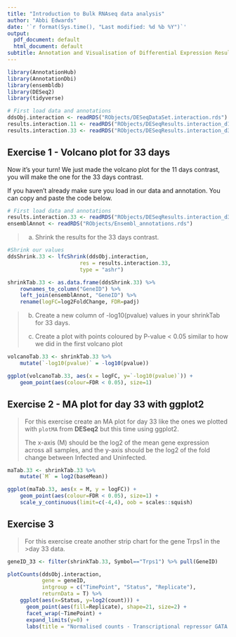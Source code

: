```yaml
---
title: "Introduction to Bulk RNAseq data analysis"
author: "Abbi Edwards"
date: '`r format(Sys.time(), "Last modified: %d %b %Y")`'
output:
  pdf_document: default
  html_document: default
subtitle: Annotation and Visualisation of Differential Expression Results - Solutions
---
```


```r
library(AnnotationHub)
library(AnnotationDbi)
library(ensembldb)
library(DESeq2)
library(tidyverse)
```

```r
# First load data and annotations
ddsObj.interaction <- readRDS("RObjects/DESeqDataSet.interaction.rds")
results.interaction.11 <- readRDS("RObjects/DESeqResults.interaction_d11.rds")
results.interaction.33 <- readRDS("RObjects/DESeqResults.interaction_d33.rds")
```


## Exercise 1 - Volcano plot for 33 days

Now it's your turn! We just made the volcano plot for the 11 days contrast, you will make the one for the 33 days contrast.

If you haven't already make sure you load in our data and annotation. You can copy and paste the code below.

```r
# First load data and annotations
results.interaction.33 <- readRDS("RObjects/DESeqResults.interaction_d33.rds")
ensemblAnnot <- readRDS("RObjects/Ensembl_annotations.rds")
```

> (a)
> Shrink the results for the 33 days contrast.

```r
#Shrink our values
ddsShrink.33 <- lfcShrink(ddsObj.interaction, 
                       res = results.interaction.33,
                       type = "ashr")

shrinkTab.33 <- as.data.frame(ddsShrink.33) %>%
    rownames_to_column("GeneID") %>% 
    left_join(ensemblAnnot, "GeneID") %>% 
    rename(logFC=log2FoldChange, FDR=padj)

```

> (b) 
> Create a new column of -log10(pvalue) values in your shrinkTab for 33 days.
>
> (c) 
> Create a plot with points coloured by P-value < 0.05 similar to how we did in 
> the first volcano plot

```r
volcanoTab.33 <- shrinkTab.33 %>% 
    mutate(`-log10(pvalue)` = -log10(pvalue))

ggplot(volcanoTab.33, aes(x = logFC, y=`-log10(pvalue)`)) + 
    geom_point(aes(colour=FDR < 0.05), size=1)

```


## Exercise 2 - MA plot for day 33 with ggplot2

> For this exercise create an MA plot for day 33 like the ones we plotted with 
> `plotMA` from **DESeq2** but this time using ggplot2. 
>
> The x-axis (M) should be the log2 of the mean gene expression across all 
> samples, and the y-axis should be the log2 of the fold change between Infected
> and Uninfected.

```r
maTab.33 <- shrinkTab.33 %>% 
    mutate(`M` = log2(baseMean))

ggplot(maTab.33, aes(x = M, y = logFC)) + 
    geom_point(aes(colour=FDR < 0.05), size=1) +
    scale_y_continuous(limit=c(-4,4), oob = scales::squish)
```

## Exercise 3

> For this exercise create another strip chart for the gene Trps1 in the >day 33 data.

```r
geneID_33 <- filter(shrinkTab.33, Symbol=="Trps1") %>% pull(GeneID)

plotCounts(ddsObj.interaction, 
           gene = geneID, 
           intgroup = c("TimePoint", "Status", "Replicate"),
           returnData = T) %>% 
    ggplot(aes(x=Status, y=log2(count))) +
      geom_point(aes(fill=Replicate), shape=21, size=2) +
      facet_wrap(~TimePoint) +
      expand_limits(y=0) +
      labs(title = "Normalised counts - Transcriptional repressor GATA binding 1")
```